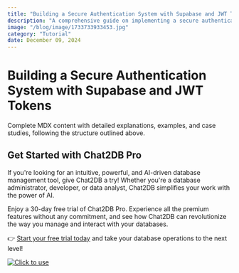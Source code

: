 ```yaml
---
title: "Building a Secure Authentication System with Supabase and JWT Tokens"
description: "A comprehensive guide on implementing a secure authentication system using Supabase and JWT tokens, covering key concepts, strategies, practical examples, and tools."
image: "/blog/image/1733733933453.jpg"
category: "Tutorial"
date: December 09, 2024
---
```


# Building a Secure Authentication System with Supabase and JWT Tokens

Complete MDX content with detailed explanations, examples, and case studies, following the structure outlined above.

## Get Started with Chat2DB Pro

If you're looking for an intuitive, powerful, and AI-driven database management tool, give Chat2DB a try! Whether you're a database administrator, developer, or data analyst, Chat2DB simplifies your work with the power of AI.

Enjoy a 30-day free trial of Chat2DB Pro. Experience all the premium features without any commitment, and see how Chat2DB can revolutionize the way you manage and interact with your databases.

👉 [Start your free trial today](https://chat2db.ai/pricing) and take your database operations to the next level!


[![Click to use](/image/blog/bg/chat2db.jpg)](https://chat2db.ai/)
